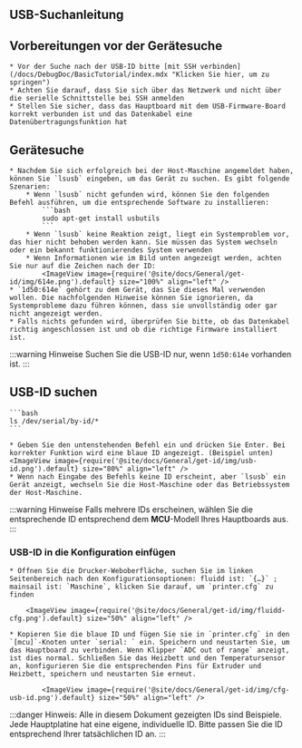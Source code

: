 ## USB-Suchanleitung

## Vorbereitungen vor der Gerätesuche

    * Vor der Suche nach der USB-ID bitte [mit SSH verbinden](/docs/DebugDoc/BasicTutorial/index.mdx "Klicken Sie hier, um zu springen")
    * Achten Sie darauf, dass Sie sich über das Netzwerk und nicht über die serielle Schnittstelle bei SSH anmelden
    * Stellen Sie sicher, dass das Hauptboard mit dem USB-Firmware-Board korrekt verbunden ist und das Datenkabel eine Datenübertragungsfunktion hat

## Gerätesuche

    * Nachdem Sie sich erfolgreich bei der Host-Maschine angemeldet haben, können Sie `lsusb` eingeben, um das Gerät zu suchen. Es gibt folgende Szenarien:
        * Wenn `lsusb` nicht gefunden wird, können Sie den folgenden Befehl ausführen, um die entsprechende Software zu installieren:
            ```bash
            sudo apt-get install usbutils
            ```
        * Wenn `lsusb` keine Reaktion zeigt, liegt ein Systemproblem vor, das hier nicht behoben werden kann. Sie müssen das System wechseln oder ein bekannt funktionierendes System verwenden
        * Wenn Informationen wie im Bild unten angezeigt werden, achten Sie nur auf die Zeichen nach der ID:
            <ImageView image={require('@site/docs/General/get-id/img/614e.png').default} size="100%" align="left" />
    * `1d50:614e` gehört zu dem Gerät, das Sie dieses Mal verwenden wollen. Die nachfolgenden Hinweise können Sie ignorieren, da Systemprobleme dazu führen können, dass sie unvollständig oder gar nicht angezeigt werden.
    * Falls nichts gefunden wird, überprüfen Sie bitte, ob das Datenkabel richtig angeschlossen ist und ob die richtige Firmware installiert ist.
    
:::warning Hinweise
Suchen Sie die USB-ID nur, wenn `1d50:614e` vorhanden ist.
:::

## USB-ID suchen

    ```bash
    ls /dev/serial/by-id/*
    ```

    * Geben Sie den untenstehenden Befehl ein und drücken Sie Enter. Bei korrekter Funktion wird eine blaue ID angezeigt. (Beispiel unten)
    <ImageView image={require('@site/docs/General/get-id/img/usb-id.png').default} size="80%" align="left" />
    * Wenn nach Eingabe des Befehls keine ID erscheint, aber `lsusb` ein Gerät anzeigt, wechseln Sie die Host-Maschine oder das Betriebssystem der Host-Maschine.


:::warning Hinweise
Falls mehrere IDs erscheinen, wählen Sie die entsprechende ID entsprechend dem **MCU**-Modell Ihres Hauptboards aus.
:::

### USB-ID in die Konfiguration einfügen

    * Öffnen Sie die Drucker-Weboberfläche, suchen Sie im linken Seitenbereich nach den Konfigurationsoptionen: fluidd ist: `{…}` ; mainsail ist: `Maschine`, klicken Sie darauf, um `printer.cfg` zu finden

        <ImageView image={require('@site/docs/General/get-id/img/fluidd-cfg.png').default} size="50%" align="left" />

    * Kopieren Sie die blaue ID und fügen Sie sie in `printer.cfg` in den `[mcu]`-Knoten unter `serial: ` ein. Speichern und neustarten Sie, um das Hauptboard zu verbinden. Wenn Klipper `ADC out of range` anzeigt, ist dies normal. Schließen Sie das Heizbett und den Temperatursensor an, konfigurieren Sie die entsprechenden Pins für Extruder und Heizbett, speichern und neustarten Sie erneut.

            <ImageView image={require('@site/docs/General/get-id/img/cfg-usb-id.png').default} size="50%" align="left" />

:::danger
Hinweis: Alle in diesem Dokument gezeigten IDs sind Beispiele. Jede Hauptplatine hat eine eigene, individuelle ID. Bitte passen Sie die ID entsprechend Ihrer tatsächlichen ID an.
:::

